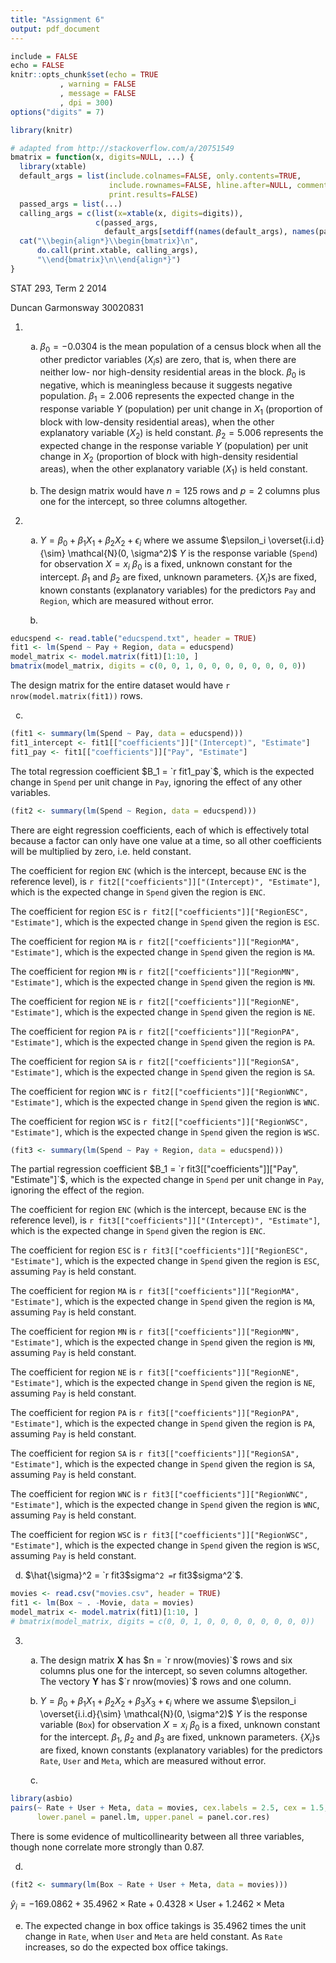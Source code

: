 ```yaml
---
title: "Assignment 6"
output: pdf_document
---
```


```r
include = FALSE
echo = FALSE
knitr::opts_chunk$set(echo = TRUE
	       , warning = FALSE
	       , message = FALSE
	       , dpi = 300)
options("digits" = 7)
```

```r
library(knitr)
```

```r
# adapted from http://stackoverflow.com/a/20751549
bmatrix = function(x, digits=NULL, ...) {
  library(xtable)
  default_args = list(include.colnames=FALSE, only.contents=TRUE,
                      include.rownames=FALSE, hline.after=NULL, comment=FALSE,
                      print.results=FALSE)
  passed_args = list(...)
  calling_args = c(list(x=xtable(x, digits=digits)),
                   c(passed_args,
                     default_args[setdiff(names(default_args), names(passed_args))]))
  cat("\\begin{align*}\\begin{bmatrix}\n",
      do.call(print.xtable, calling_args),
      "\\end{bmatrix}\n\\end{align*}")
}
```

STAT 293, Term 2 2014

Duncan Garmonsway 30020831

1. a) $\beta_0 = -0.0304$ is the mean population of a census block when all the other predictor variables ($X_i$s) are zero, that is, when there are neither low- nor high-density residential areas in the block.  $\beta_0$ is negative, which is meaningless because it suggests negative population.
\newline
\newline
   $\beta_1 = 2.006$ represents the expected change in the response variable $Y$ (population) per unit change in $X_1$ (proportion of block with low-density residential areas), when the other explanatory variable ($X_2$) is held constant.
\newline
\newline
   $\beta_2 = 5.006$ represents the expected change in the response variable $Y$ (population) per unit change in $X_2$ (proportion of block with high-density residential areas), when the other explanatory variable ($X_1$) is held constant.

   b) The design matrix would have $n = 125$ rows and $p = 2$ columns plus one for the intercept, so three columns altogether.

2. a) $Y = \beta_0 + \beta_1 X_1 + \beta_2 X_2 + \epsilon_i$ where we assume $\epsilon_i \overset{i.i.d}{\sim} \mathcal{N}(0, \sigma^2)$
   \newline
   \newline
   $Y$ is the response variable (`Spend`) for observation $X = x_i$
   \newline
   \newline
   $\beta_0$ is a fixed, unknown constant for the intercept.
   \newline
   \newline
   $\beta_1$ and $\beta_2$ are fixed, unknown parameters.
   \newline
   \newline
   $\{X_i\}$s are fixed, known constants (explanatory variables) for the predictors `Pay` and `Region`, which are measured without error.

   b)

```r
educspend <- read.table("educspend.txt", header = TRUE)
fit1 <- lm(Spend ~ Pay + Region, data = educspend)
model_matrix <- model.matrix(fit1)[1:10, ]
bmatrix(model_matrix, digits = c(0, 0, 1, 0, 0, 0, 0, 0, 0, 0, 0))
```

The design matrix for the entire dataset would have `r nrow(model.matrix(fit1))` rows.

   c)

```r
(fit1 <- summary(lm(Spend ~ Pay, data = educspend)))
fit1_intercept <- fit1[["coefficients"]]["(Intercept)", "Estimate"]
fit1_pay <- fit1[["coefficients"]]["Pay", "Estimate"]
```

The total regression coefficient $B_1 = `r fit1_pay`$, which is the expected change in `Spend` per unit change in `Pay`, ignoring the effect of any other variables.

```r
(fit2 <- summary(lm(Spend ~ Region, data = educspend)))
```

There are eight regression coefficients, each of which is effectively total because a factor can only have one value at a time, so all other coefficients will be multiplied by zero, i.e. held constant.

The coefficient for region `ENC` (which is the intercept, because `ENC` is the reference level), is `r fit2[["coefficients"]]["(Intercept)", "Estimate"]`, which is the expected change in `Spend` given the region is `ENC`.

The coefficient for region `ESC` is `r fit2[["coefficients"]]["RegionESC", "Estimate"]`, which is the expected change in `Spend` given the region is `ESC`.

The coefficient for region `MA` is `r fit2[["coefficients"]]["RegionMA", "Estimate"]`, which is the expected change in `Spend` given the region is `MA`.

The coefficient for region `MN` is `r fit2[["coefficients"]]["RegionMN", "Estimate"]`, which is the expected change in `Spend` given the region is `MN`.

The coefficient for region `NE` is `r fit2[["coefficients"]]["RegionNE", "Estimate"]`, which is the expected change in `Spend` given the region is `NE`.

The coefficient for region `PA` is `r fit2[["coefficients"]]["RegionPA", "Estimate"]`, which is the expected change in `Spend` given the region is `PA`.

The coefficient for region `SA` is `r fit2[["coefficients"]]["RegionSA", "Estimate"]`, which is the expected change in `Spend` given the region is `SA`.

The coefficient for region `WNC` is `r fit2[["coefficients"]]["RegionWNC", "Estimate"]`, which is the expected change in `Spend` given the region is `WNC`.

The coefficient for region `WSC` is `r fit2[["coefficients"]]["RegionWSC", "Estimate"]`, which is the expected change in `Spend` given the region is `WSC`.

```r
(fit3 <- summary(lm(Spend ~ Pay + Region, data = educspend)))
```

The partial regression coefficient $B_1 = `r fit3[["coefficients"]]["Pay", "Estimate"]`$, which is the expected change in `Spend` per unit change in `Pay`, ignoring the effect of the region.

The coefficient for region `ENC` (which is the intercept, because `ENC` is the reference level), is `r fit3[["coefficients"]]["(Intercept)", "Estimate"]`, which is the expected change in `Spend` given the region is `ENC`.

The coefficient for region `ESC` is `r fit3[["coefficients"]]["RegionESC", "Estimate"]`, which is the expected change in `Spend` given the region is `ESC`, assuming `Pay` is held constant.

The coefficient for region `MA` is `r fit3[["coefficients"]]["RegionMA", "Estimate"]`, which is the expected change in `Spend` given the region is `MA`, assuming `Pay` is held constant.

The coefficient for region `MN` is `r fit3[["coefficients"]]["RegionMN", "Estimate"]`, which is the expected change in `Spend` given the region is `MN`, assuming `Pay` is held constant.

The coefficient for region `NE` is `r fit3[["coefficients"]]["RegionNE", "Estimate"]`, which is the expected change in `Spend` given the region is `NE`, assuming `Pay` is held constant.

The coefficient for region `PA` is `r fit3[["coefficients"]]["RegionPA", "Estimate"]`, which is the expected change in `Spend` given the region is `PA`, assuming `Pay` is held constant.

The coefficient for region `SA` is `r fit3[["coefficients"]]["RegionSA", "Estimate"]`, which is the expected change in `Spend` given the region is `SA`, assuming `Pay` is held constant.

The coefficient for region `WNC` is `r fit3[["coefficients"]]["RegionWNC", "Estimate"]`, which is the expected change in `Spend` given the region is `WNC`, assuming `Pay` is held constant.

The coefficient for region `WSC` is `r fit3[["coefficients"]]["RegionWSC", "Estimate"]`, which is the expected change in `Spend` given the region is `WSC`, assuming `Pay` is held constant.

   d) $\hat{\sigma}^2 = `r fit3$sigma`^2 = `r fit3$sigma^2`$.

```r
movies <- read.csv("movies.csv", header = TRUE)
fit1 <- lm(Box ~ . -Movie, data = movies)
model_matrix <- model.matrix(fit1)[1:10, ]
# bmatrix(model_matrix, digits = c(0, 0, 1, 0, 0, 0, 0, 0, 0, 0, 0))
```

3. a) The design matrix $\mathbf{X}$ has $n = `r nrow(movies)`$ rows and six columns plus one for the intercept, so seven columns altogether.  The vectory $\mathbf{Y}$ has $`r nrow(movies)`$ rows and one column.

   b) $Y = \beta_0 + \beta_1 X_1 + \beta_2 X_2 + \beta_3 X_3 + \epsilon_i$ where we assume $\epsilon_i \overset{i.i.d}{\sim} \mathcal{N}(0, \sigma^2)$
   \newline
   \newline
   $Y$ is the response variable (`Box`) for observation $X = x_i$
   \newline
   \newline
   $\beta_0$ is a fixed, unknown constant for the intercept.
   \newline
   \newline
   $\beta_1$, $\beta_2$ and $\beta_3$ are fixed, unknown parameters.
   \newline
   \newline
   $\{X_i\}$s are fixed, known constants (explanatory variables) for the predictors `Rate`, `User` and `Meta`, which are measured without error.

   c)

```r
library(asbio)
pairs(~ Rate + User + Meta, data = movies, cex.labels = 2.5, cex = 1.5,
      lower.panel = panel.lm, upper.panel = panel.cor.res)
```

There is some evidence of multicollinearity between all three variables, though none correlate more strongly than 0.87.

   d)

```r
(fit2 <- summary(lm(Box ~ Rate + User + Meta, data = movies)))
```

$\hat{y}_i = -169.0862 + 35.4962 \times \text{Rate} + 0.4328 \times \text{User} + 1.2462 \times \text{Meta}$

   e) The expected change in box office takings is 35.4962 times the unit change in `Rate`, when `User` and `Meta` are held constant.  As `Rate` increases, so do the expected box office takings.


